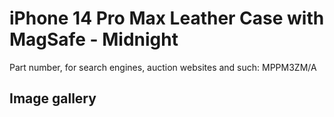 # iPhone 14 Pro Max Leather Case with MagSafe - Midnight

Part number, for search engines, auction websites and such: MPPM3ZM/A

## Image gallery

<div style={{ width: "768px" }}>
  <GalleryComponent
    images={[
      {
        original: "/everysource/MPPM3",
        thumbnail: "/everypreview/MPPM3",
      },
      {
        original: "/everysource/MPPM3_AV1",
        thumbnail: "/everypreview/MPPM3_AV1",
      },
      {
        original: "/everysource/MPPM3_AV2",
        thumbnail: "/everypreview/MPPM3_AV2",
      },
      {
        original: "/everysource/MPPM3_AV3",
        thumbnail: "/everypreview/MPPM3_AV3",
      }
    ]}
  />
</div>